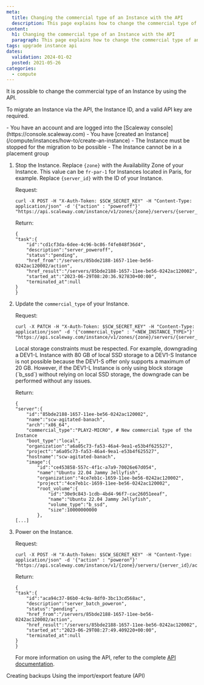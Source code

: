```yaml
---
meta:
  title: Changing the commercial type of an Instance with the API
  description: This page explains how to change the commercial type of an Instance with the API
content:
  h1: Changing the commercial type of an Instance with the API
  paragraph: This page explains how to change the commercial type of an Instance with the API
tags: upgrade instance api
dates:
  validation: 2024-01-02
  posted: 2021-05-26
categories:
  - compute
---
```


It is possible to change the commercial type of an Instance by using the API.

To migrate an Instance via the API, the Instance ID, and a valid API key are required.

<Macro id="iam-requirements" />

<Message type="requirement">
  - You have an account and are logged into the [Scaleway console](https://console.scaleway.com)
  - You have [created an Instance](/compute/instances/how-to/create-an-instance)
  - The Instance must be stopped for the migration to be possible
  - The Instance cannot be in a placement group
</Message>

1. Stop the Instance. Replace `{zone}` with the Availability Zone of your Instance. This value can be `fr-par-1` for Instances located in Paris, for example. Replace `{server_id}` with the ID of your Instance.

    Request:
    ```
    curl -X POST -H "X-Auth-Token: $SCW_SECRET_KEY" -H "Content-Type: application/json" -d '{"action" : "poweroff"}' "https://api.scaleway.com/instance/v1/zones/{zone}/servers/{server_id}/action"
    ```

    Return:
    ```
    {
    "task":{
        "id":"cd1cf3da-6dee-4c96-bc86-f4fe848f36d4",
        "description":"server_poweroff",
        "status":"pending",
        "href_from":"/servers/85bde2188-1657-11ee-be56-0242ac120002/action",
        "href_result":"/servers/85bde2188-1657-11ee-be56-0242ac120002",
        "started_at":"2023-06-29T08:20:36.927830+00:00",
        "terminated_at":null
    }
    }
    ```

2. Update the `commercial_type` of your Instance.

    Request:
    ```
    curl -X PATCH -H "X-Auth-Token: $SCW_SECRET_KEY" -H "Content-Type: application/json" -d '{"commercial_type" : "<NEW_INSTANCE_TYPE>"}' "https://api.scaleway.com/instance/v1/zones/{zone}/servers/{server_id}"
    ```
    <Message type="important">
        Local storage constraints must be respected. For example, downgrading a DEV1-L Instance with 80 GB of local SSD storage to a DEV1-S Instance is not possible because the DEV1-S offer only supports a maximum of 20 GB. However, if the DEV1-L Instance is only using block storage (`b_ssd`) without relying on local SSD storage, the downgrade can be performed without any issues.
    </Message>

    Return:
    ```
    {
    "server":{
        "id":"85bde2188-1657-11ee-be56-0242ac120002",
        "name":"scw-agitated-banach",
        "arch":"x86_64",
        "commercial_type":"PLAY2-MICRO", # New commercial type of the Instance
        "boot_type":"local",
        "organization":"a6a05c73-fa53-46a4-9ea1-e53b4f625527",
        "project":"a6a05c73-fa53-46a4-9ea1-e53b4f625527",
        "hostname":"scw-agitated-banach",
        "image":{
            "id":"ce453858-557c-4f1c-a7a9-70026e67d054",
            "name":"Ubuntu 22.04 Jammy Jellyfish",
            "organization":"4ce7eb1c-1659-11ee-be56-0242ac120002",
            "project":"4ce7eb1c-1659-11ee-be56-0242ac120002",
            "root_volume":{
                "id":"30e9c843-1cdb-4bd4-96f7-cac26051eeaf",
                "name":"Ubuntu 22.04 Jammy Jellyfish",
                "volume_type":"b_ssd",
                "size":10000000000
            },
    [...]
    ```

3. Power on the Instance.

    Request:
    ```
    curl -X POST -H "X-Auth-Token: $SCW_SECRET_KEY" -H "Content-Type: application/json" -d '{"action" : "poweron"}' "https://api.scaleway.com/instance/v1/{zone}/servers/{server_id}/action"
    ```

    Return:
    ```
    {
    "task":{
        "id":"aca94c37-86b0-4c9a-8df0-3bc13cd568ac",
        "description":"server_batch_poweron",
        "status":"pending",
        "href_from":"/servers/85bde2188-1657-11ee-be56-0242ac120002/action",
        "href_result":"/servers/85bde2188-1657-11ee-be56-0242ac120002",
        "started_at":"2023-06-29T08:27:49.409220+00:00",
        "terminated_at":null
    }
    }
    ```

    For more information on using the API, refer to the complete [API documentation](https://www.scaleway.com/en/developers/api/instance/).

<Navigation>
  <PreviousButton to="/compute/instances/api-cli/creating-backups/">Creating backups</PreviousButton>
  <NextButton to="/compute/instances/api-cli/snapshot-import-export-feature/">Using the import/export feature (API)</NextButton>
</Navigation>
